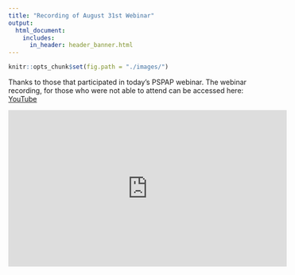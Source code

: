 ```yaml
---
title: "Recording of August 31st Webinar"
output: 
  html_document:
    includes:
      in_header: header_banner.html 
---
```

<!---
rmarkdown::render_site("2017-08-31-webinar-recording.Rmd")# build website
--->

```r
knitr::opts_chunk$set(fig.path = "./images/")
```




Thanks to those that participated in today's PSPAP webinar. 
The webinar recording, for those
who were not able to attend can be accessed here: [YouTube](https://youtu.be/I4BAU69hsxc?t=18s)


<iframe width="560" height="315" src="https://www.youtube.com/embed/I4BAU69hsxc?start=18" frameborder="0" allowfullscreen></iframe>